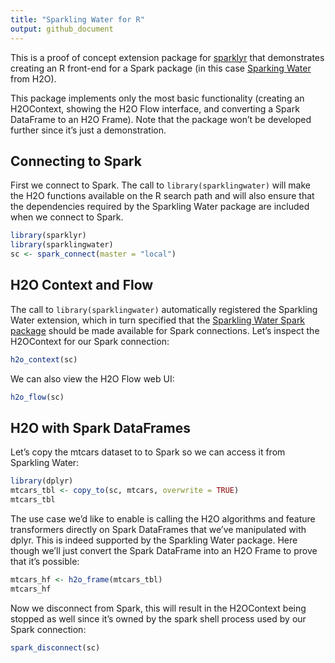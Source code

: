 ```yaml
---
title: "Sparkling Water for R"
output: github_document
---
```


This is a proof of concept extension package for [sparklyr](http://spark.rstudio.com) that demonstrates creating an R front-end for a Spark package (in this case [Sparking Water](https://spark-packages.org/package/h2oai/sparkling-water) from H2O). 

This package implements only the most basic functionality (creating an H2OContext, showing the H2O Flow interface, and converting a Spark DataFrame to an H2O Frame). Note that the package won't be developed further since it's just a demonstration.

## Connecting to Spark

First we connect to Spark. The call to `library(sparklingwater)` will make the H2O functions available on the R search path and will also ensure that the dependencies required by the Sparkling Water package are included when we connect to Spark.

```r
library(sparklyr)
library(sparklingwater)
sc <- spark_connect(master = "local")
```

## H2O Context and Flow

The call to `library(sparklingwater)` automatically registered the Sparkling Water extension, which in turn specified that the [Sparkling Water Spark package](https://spark-packages.org/package/h2oai/sparkling-water) should be made available for Spark connections. Let's inspect the H2OContext for our Spark connection:

```r
h2o_context(sc)
```

We can also view the H2O Flow web UI:

```r
h2o_flow(sc)
```

## H2O with Spark DataFrames

Let's copy the mtcars dataset to to Spark so we can access it from Sparkling Water:

```r
library(dplyr)
mtcars_tbl <- copy_to(sc, mtcars, overwrite = TRUE)
mtcars_tbl
```

The use case we'd like to enable is calling the H2O algorithms and feature transformers directly on Spark DataFrames that we've manipulated with dplyr. This is indeed supported by the Sparkling Water package. Here though we'll just convert the Spark DataFrame into an H2O Frame to prove that it's possible:

```r
mtcars_hf <- h2o_frame(mtcars_tbl)
mtcars_hf
```

Now we disconnect from Spark, this will result in the H2OContext being stopped as well since it's owned by the spark shell process used by our Spark connection:

```r
spark_disconnect(sc)
```










